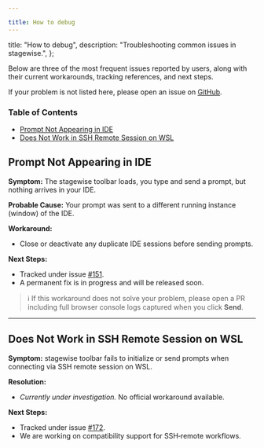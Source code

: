 ```yaml
---

title: How to debug
---
```


  title: "How to debug",
  description: "Troubleshooting common issues in stagewise.",
};



Below are three of the most frequent issues reported by users, along with their current workarounds, tracking references, and next steps.

If your problem is not listed here, please open an issue on [GitHub](https://github.com/stagewise-io/stagewise/issues).


### Table of Contents

- [Prompt Not Appearing in IDE](#prompt-not-appearing-in-ide)
- [Does Not Work in SSH Remote Session on WSL](#does-not-work-in-ssh-remote-session-on-wsl)


## Prompt Not Appearing in IDE

**Symptom:**
The stagewise toolbar loads, you type and send a prompt, but nothing arrives in your IDE.

**Probable Cause:**
Your prompt was sent to a different running instance (window) of the IDE.

**Workaround:**

* Close or deactivate any duplicate IDE sessions before sending prompts.

**Next Steps:**

* Tracked under issue [#151](https://github.com/stagewise-io/stagewise/issues/151).
* A permanent fix is in progress and will be released soon.

> ℹ️ If this workaround does not solve your problem, please open a PR including full browser console logs captured when you click **Send**.

---

## Does Not Work in SSH Remote Session on WSL

**Symptom:**
stagewise toolbar fails to initialize or send prompts when connecting via SSH remote session on WSL.

**Resolution:**

* *Currently under investigation.* No official workaround available.

**Next Steps:**

* Tracked under issue [#172](https://github.com/stagewise-io/stagewise/issues/172).
* We are working on compatibility support for SSH‑remote workflows.


